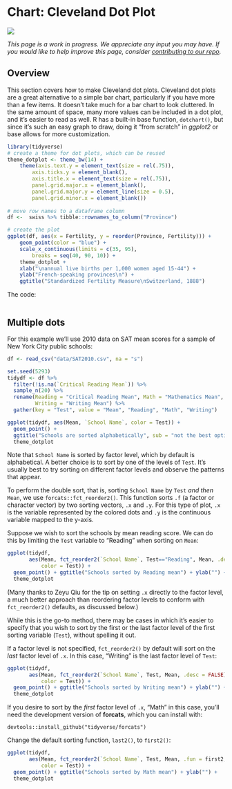 # Chart: Cleveland Dot Plot {#cleveland}

![](images/banners/banner_cleveland.png)

*This page is a work in progress. We appreciate any input you may have. If you would like to help improve this page, consider [contributing to our repo](contribute.html).*

## Overview

This section covers how to make Cleveland dot plots. Cleveland dot plots are a great alternative to a simple bar chart, particularly if you have more than a few items. It doesn’t take much for a bar chart to look cluttered. In the same amount of space, many more values can be included in a dot plot, and it’s easier to read as well. R has a built-in base function, `dotchart()`, but since it’s such an easy graph to draw, doing it “from scratch” in *ggplot2* or base allows for more customization.


```r
library(tidyverse)
# create a theme for dot plots, which can be reused
theme_dotplot <- theme_bw(14) +
    theme(axis.text.y = element_text(size = rel(.75)),
    	axis.ticks.y = element_blank(),
        axis.title.x = element_text(size = rel(.75)),
        panel.grid.major.x = element_blank(),
        panel.grid.major.y = element_line(size = 0.5),
        panel.grid.minor.x = element_blank())
        
# move row names to a dataframe column        
df <-  swiss %>% tibble::rownames_to_column("Province")

# create the plot
ggplot(df, aes(x = Fertility, y = reorder(Province, Fertility))) +
	geom_point(color = "blue") +
	scale_x_continuous(limits = c(35, 95),
		breaks = seq(40, 90, 10)) +
	theme_dotplot +
	xlab("\nannual live births per 1,000 women aged 15-44") +
	ylab("French-speaking provinces\n") +
	ggtitle("Standardized Fertility Measure\nSwitzerland, 1888")
```

The code:

```r
```

## Multiple dots

For this example we'll use 2010 data on SAT mean scores for a sample of New York City public schools:


```r
df <- read_csv("data/SAT2010.csv", na = "s")

set.seed(5293)
tidydf <- df %>%
  filter(!is.na(`Critical Reading Mean`)) %>%
  sample_n(20) %>%
  rename(Reading = "Critical Reading Mean", Math = "Mathematics Mean",
         Writing = "Writing Mean") %>%
  gather(key = "Test", value = "Mean", "Reading", "Math", "Writing")

ggplot(tidydf, aes(Mean, `School Name`, color = Test)) +
  geom_point() +
  ggtitle("Schools are sorted alphabetically", sub = "not the best option") + ylab("") +
  theme_dotplot
```


Note that `School Name` is sorted by factor level, which by default is alphabetical. A better choice is to sort by one of the levels of `Test`. It's usually best to try sorting on different factor levels and observe the patterns that appear.

To perform the double sort, that is, sorting `School Name` by `Test` *and then* `Mean`, we use `forcats::fct_reorder2()`. This function sorts `.f` (a factor or character vector) by two sorting vectors, `.x` and `.y`. For this type of plot, `.x` is the variable represented by the colored dots and `.y` is the continuous variable mapped to the y-axis. 

Suppose we wish to sort the schools by mean reading score. We can do this by limiting the `Test` variable to "Reading" when sorting on `Mean`:


```r
ggplot(tidydf, 
       aes(Mean, fct_reorder2(`School Name`, Test=="Reading", Mean, .desc = FALSE),
           color = Test)) +
  geom_point() + ggtitle("Schools sorted by Reading mean") + ylab("") +
  theme_dotplot 
```

(Many thanks to Zeyu Qiu for the tip on setting `.x` directly to the factor level, a much better approach than reordering factor levels to conform with `fct_reorder2()` defaults, as discussed below.)

While this is the go-to method, there may be cases in which it's easier to specify that you wish to sort by the first or the last factor level of the first sorting variable (`Test`), without spelling it out. 

If a factor level is not specified, `fct_reorder2()` by default will sort on the *last* factor level of `.x`. In this case, "Writing" is the last factor level of `Test`:

```r
ggplot(tidydf, 
       aes(Mean, fct_reorder2(`School Name`, Test, Mean, .desc = FALSE),
           color = Test)) +
  geom_point() + ggtitle("Schools sorted by Writing mean") + ylab("") +
  theme_dotplot
```

If you desire to sort by the *first* factor level of `.x`, "Math" in this case, you'll need the development version of **forcats**, which you can install with:

`devtools::install_github("tidyverse/forcats")`

Change the default sorting function, `last2()`, to `first2()`:

```r
ggplot(tidydf, 
       aes(Mean, fct_reorder2(`School Name`, Test, Mean, .fun = first2, .desc = FALSE),
           color = Test)) +
  geom_point() + ggtitle("Schools sorted by Math mean") + ylab("") +
  theme_dotplot
```
